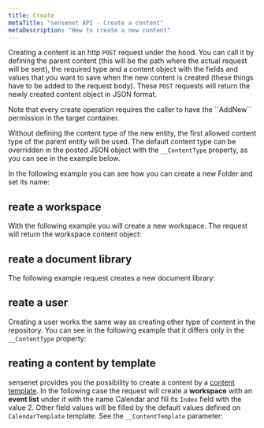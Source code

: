 ```yaml
---
title: Create
metaTitle: "sensenet API - Create a content"
metaDescription: "How to create a new content"
---
```


Creating a content is an http `POST` request under the hood. You can call it by defining the parent content (this will be the path where the actual request will be sent), the required type and a content object with the fields and values that you want to save when the new content is created (these things have to be added to the request body). These `POST` requests will return the newly created content object in JSON format.

<note severity="info">
Note that every create operation requires the caller to have the ``AddNew`` permission in the target container.
</note>

Without defining the content type of the new entity, the first allowed content type of the parent entity will be used. The default content type can be overridden in the posted JSON object with the `__ContentType` property, as you can see in the example below.

In the following example you can see how you can create a new Folder and set its name:

<tab category="content-management" article="create" example="create" />

## reate a workspace

With the following example you will create a new workspace. The request will return the workspace content object:

<tab category="content-management" article="create" example="createWs" />

## reate a document library

The following example request creates a new document library:

<tab category="content-management" article="create" example="createDocLib" />

## reate a user

Creating a user works the same way as creating other type of content in the repository. You can see in the following example that it differs only in the `__ContentType` property:

<tab category="content-management" article="create" example="createUser" />

## reating a content by template

sensenet provides you the possibility to create a content by a [content template](/concepts/content-management/04-content-templates). In the following case the request will create a **workspace** with an **event list** under it with the name Calendar and fill its `Index` field with the value 2. Other field values will be filled by the default values defined on `CalendarTemplate` template. See the `__ContentTemplate` parameter:

<tab category="content-management" article="create" example="createByTemplate" />
